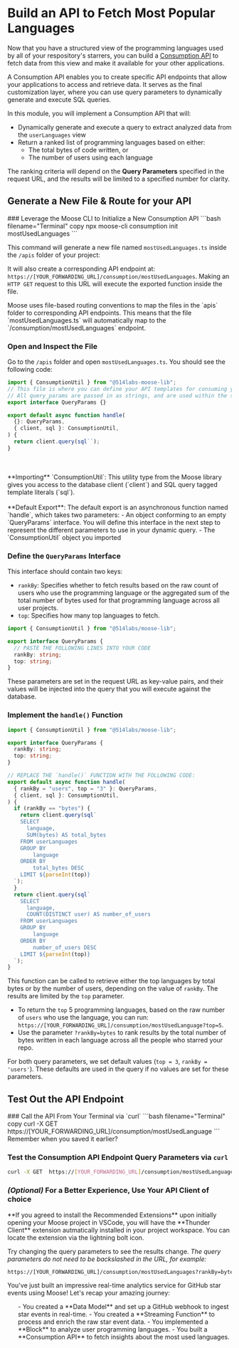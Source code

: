 
# Build an API to Fetch Most Popular Languages

Now that you have a structured view of the programming languages used by all of your respository's starrers, you can build a [Consumption API](/consumption-apis) to fetch data from this view and make it available for your other applications.

<Callout type="info">
  A Consumption API enables you to create specific API endpoints that allow your
  applications to access and retrieve data. It serves as the final customization
  layer, where you can use query parameters to dynamically generate and execute
  SQL queries.
</Callout>

In this module, you will implement a Consumption API that will:

- Dynamically generate and execute a query to extract analyzed data from the `userLanguages` view
- Return a ranked list of programming languages based on either:
  - The total bytes of code written, or
  - The number of users using each language

The ranking criteria will depend on the **Query Parameters** specified in the request URL, and the results will be limited to a specified number for clarity.

## Generate a New File & Route for your API

<Steps>
### Leverage the Moose CLI to Initialize a New Consumption API
```bash filename="Terminal" copy
npx moose-cli consumption init mostUsedLanguages
```

This command will generate a new file named `mostUsedLanguages.ts` inside the `/apis` folder of your project:

<FileTree>
  <FileTree.Folder name="app" open>
    <FileTree.Folder name="apis" open>
      <FileTree.File name="mostUsedLanguages.ts" />
    </FileTree.Folder>
  </FileTree.Folder>
</FileTree>

It will also create a corresponding API endpoint at: `https://[YOUR_FORWARDING_URL]/consumption/mostUsedLanguages`. Making an `HTTP GET` request to this URL will execute the exported function inside the file.

<Callout type="info" title="Consumption API Routing">
  Moose uses file-based routing conventions to map the files in the `apis`
  folder to corresponding API endpoints. This means that the file
  `mostUsedLanguages.ts` will automatically map to the
  `/consumption/mostUsedLanguages` endpoint.
</Callout>

### Open and Inspect the File

Go to the `/apis` folder and open `mostUsedLanguages.ts`. You should see the following code:

```ts filename="/app/apis/mostUsedLanguages" copy
import { ConsumptionUtil } from "@514labs-moose-lib";
// This file is where you can define your API templates for consuming your data
// All query_params are passed in as strings, and are used within the sql tag to parameterize your queries
export interface QueryParams {}

export default async function handle(
  {}: QueryParams,
  { client, sql }: ConsumptionUtil,
) {
  return client.query(sql``);
}
```

<Callout type="info" title="Consumption API Structure">
  <br />
  <br />
  **Importing** `ConsumptionUtil`: This utility type from the Moose library
  gives you access to the database client (`client`) and SQL query tagged
  template literals (`sql`).
  <br />
  <br />
  **Default Export**: The default export is an asynchronous function named `handle`,
  which takes two parameters: - An object conforming to an empty `QueryParams` interface.
  You will define this interface in the next step to represent the different parameters
  to use in your dynamic query. - The `ConsumptionUtil` object you imported
</Callout>

### Define the `QueryParams` Interface

This interface should contain two keys:

- `rankBy`: Specifies whether to fetch results based on the raw count of users who use the programming language or the aggregated sum of the total number of bytes used for that programming language across all user projects.
- `top`: Specifies how many top languages to fetch.

```ts filename="app/apis/mostUsedLanguages.ts" copy {5-6}
import { ConsumptionUtil } from "@514labs/moose-lib";

export interface QueryParams {
  // PASTE THE FOLLOWING LINES INTO YOUR CODE
  rankBy: string;
  top: string;
}
```

These parameters are set in the request URL as key-value pairs, and their values will be injected into the query that you will execute against the database.

### Implement the `handle()` Function

```ts filename="/app/apis/mostUsedLanguages.ts" copy {9-37}
import { ConsumptionUtil } from "@514labs/moose-lib";

export interface QueryParams {
  rankBy: string;
  top: string;
}

// REPLACE THE `handle()` FUNCTION WITH THE FOLLOWING CODE:
export default async function handle(
  { rankBy = "users", top = "3" }: QueryParams,
  { client, sql }: ConsumptionUtil,
) {
  if (rankBy == "bytes") {
    return client.query(sql`
    SELECT
      language,
      SUM(bytes) AS total_bytes
    FROM userLanguages
    GROUP BY
        language
    ORDER BY
        total_bytes DESC
    LIMIT ${parseInt(top)}
  `);
  }
  return client.query(sql`
    SELECT
      language,
      COUNT(DISTINCT user) AS number_of_users
    FROM userLanguages
    GROUP BY
        language
    ORDER BY
        number_of_users DESC
    LIMIT ${parseInt(top)}
  `);
}
```

This function can be called to retrieve either the top languages by total bytes or by the number of users, depending on the value of `rankBy`. The results are limited by the `top` parameter.

- To return the `top` 5 programming languages, based on the raw number of `users` who use the language, you can run: `https://[YOUR_FORWARDING_URL]/consumption/mostUsedLanguage?top=5`.
- Use the parameter `?rankBy=bytes` to rank results by the total number of bytes written in each language across all the people who starred your repo.

For both query parameters, we set default values (`top = 3`, `rankBy = 'users'`). These defaults are used in the query if no values are set for these parameters.

</Steps>

## Test Out the API Endpoint

<Steps>
### Call the API From Your Terminal via `curl`
```bash filename="Terminal" copy
curl -X GET https://[YOUR_FORWARDING_URL]/consumption/mostUsedLanguage
```
<Callout type="warning" title="Don't Forget to Use Your Forwarding URL">
Remember when you saved it earlier?
</Callout>

### Test the Consumption API Endpoint Query Parameters via `curl`

```bash filename="Terminal" copy
curl -X GET  https://[YOUR_FORWARDING_URL]/consumption/mostUsedLanguages\?rankBy\=bytes\&top\=1
```

</Steps>

### _(Optional)_ For a Better Experience, Use Your API Client of choice

<Callout type="info" title="VSCode Users">
  **If you agreed to install the Recommended Extensions** upon initially opening
  your Moose project in VSCode, you will have the **Thunder Client** extension
  autmatically installed in your project workspace. You can locate the extension
  via the lightning bolt icon.
</Callout>

<ZoomImg src="/thunder-client.png" />

Try changing the query parameters to see the results change. _The query parameters do not need to be backslashed in the URL, for example:_

```txt copy
https://[YOUR_FORWARDING_URL]/consumption/mostUsedLanguages?rankBy=bytes&top=1
```

<Callout type="success" title="Congrats on Completing the Tutorial!">
  You've just built an impressive real-time analytics service for GitHub star
  events using Moose! Let's recap your amazing journey:
  <ul>
    - You created a **Data Model** and set up a GitHub webhook to ingest star
    events in real-time. - You created a **Streaming Function** to process and
    enrich the raw star event data. - You implemented a **Block** to analyze
    user programming languages. - You built a **Consumption API** to fetch
    insights about the most used languages.
  </ul>
</Callout>
